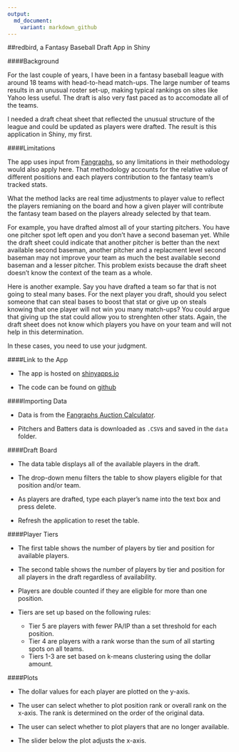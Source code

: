 ```yaml
---
output:
  md_document:
    variant: markdown_github
---
```


##redbird, a Fantasy Baseball Draft App in Shiny

####Background

For the last couple of years, I have been in a fantasy baseball league with around 18 teams with head-to-head match-ups. The large number of teams results in an unusual roster set-up, making typical rankings on sites like Yahoo less useful. The draft is also very fast paced as to accomodate all of the teams. 

I needed a draft cheat sheet that reflected the unusual structure of the league and could be updated as players were drafted. The result is this application in Shiny, my first. 

####Limitations

The app uses input from [Fangraphs](http://www.fangraphs.com), so any limitations in their methodology would also apply here. That methodology accounts for the relative value of different positions and each players contribution to the fantasy team's tracked stats.  

What the method lacks are real time adjustments to player value to reflect the players remianing on the board and how a given player will contribute the fantasy team based on the players already selected by that team.

For example, you have drafted almost all of your starting pitchers. You have one pitcher spot left open and you don't have a second baseman yet. While the draft sheet could indicate that another pitcher is better than the next available second baseman, another pitcher and a replacment level second baseman may not improve your team as much the best available second baseman and a lesser pitcher. This problem exists because the draft sheet doesn't know the context of the team as a whole.

Here is another example. Say you have drafted a team so far that is not going to steal many bases. For the next player you draft, should you select someone that can steal bases to boost that stat or give up on steals knowing that one player will not win you many match-ups? You could argue that giving up the stat could allow you to strenghten other stats. Again, the draft sheet does not know which players you have on your team and will not help in this determination.

In these cases, you need to use your judgment.

####Link to the App

* The app is hosted on [shinyapps.io](https://alanrkessler.shinyapps.io/redbird/)

* The code can be found on [github](https://github.com/alanrkessler/redbird)

####Importing Data

* Data is from the [Fangraphs Auction Calculator](http://www.fangraphs.com/auctiontool.aspx).

* Pitchers and Batters data is downloaded as `.CSV`s and saved in the `data` folder.

####Draft Board

* The data table displays all of the available players in the draft. 

* The drop-down menu filters the table to show players eligible for that position and/or team.

* As players are drafted, type each player's name into the text box and press delete.  

* Refresh the application to reset the table.

####Player Tiers

* The first table shows the number of players by tier and position for available players.

* The second table shows the number of players by tier and position for all players in the draft regardless of availability.

* Players are double counted if they are eligible for more than one position.

* Tiers are set up based on the following rules:
     + Tier 5 are players with fewer PA/IP than a set threshold for each position.
     + Tier 4 are players with a rank worse than the sum of all starting spots on all teams.
     + Tiers 1-3 are set based on k-means clustering using the dollar amount.

####Plots

* The dollar values for each player are plotted on the y-axis.

* The user can select whether to plot position rank or overall rank on the x-axis. The rank is determined on the order of the original data.

* The user can select whether to plot players that are no longer available.

* The slider below the plot adjusts the x-axis.